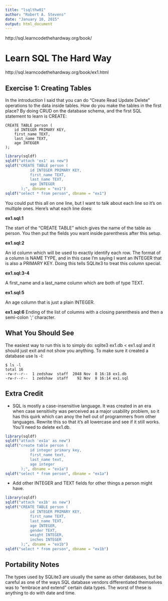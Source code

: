 ```yaml
---
title: "lsqlthw01"
author: "Robert A. Stevens"
date: "January 10, 2015"
output: html_document
---
```


http://sql.learncodethehardway.org/book/

# Learn SQL The Hard Way

http://sql.learncodethehardway.org/book/ex1.html

## Exercise 1: Creating Tables

In the introduction I said that you can do "Create Read Update Delete" operations to the data inside tables. How do you make the tables in the first place? By doing CRUD on the database schema, and the first SQL statement to learn is CREATE:

    CREATE TABLE person (
        id INTEGER PRIMARY KEY,
        first_name TEXT,
        last_name TEXT,
        age INTEGER
    );

```r
library(sqldf)
sqldf("attach 'ex1' as new")
sqldf("CREATE TABLE person (
           id INTEGER PRIMARY KEY,
           first_name TEXT,
           last_name TEXT,
           age INTEGER
       );", dbname = "ex1")
sqldf("select * from person", dbname = "ex1")
```

You could put this all on one line, but I want to talk about each line so it's on multiple ones. Here's what each line does:

**ex1.sql:1**

The start of the "CREATE TABLE" which gives the name of the table as person. You then put the fields you want inside parenthesis after this setup.

**ex1.sql:2**

An id column which will be used to exactly identify each row. The format of a column is NAME TYPE, and in this case I'm saying I want an INTEGER that is also a PRIMARY KEY. Doing this tells SQLite3 to treat this column special.

**ex1.sql:3-4**

A first_name and a last_name column which are both of type TEXT.

**ex1.sql:5**

An age column that is just a plain INTEGER.

**ex1.sql:6**
Ending of the list of columns with a closing parenthesis and then a semi-colon ';' character.

## What You Should See

The easiest way to run this is to simply do: sqlite3 ex1.db < ex1.sql and it should just exit and not show you anything. To make sure it created a database use ls -l:

    $ ls -l
    total 16
    -rw-r--r--  1 zedshaw  staff  2048 Nov  8 16:18 ex1.db
    -rw-r--r--  1 zedshaw  staff    92 Nov  8 16:14 ex1.sql

## Extra Credit

- SQL is mostly a case-insensitive language. It was created in an era when case sensitivity was perceived as a major usability problem, so it has this quirk which can anoy the hell out of programmers from other languages. Rewrite this so that it's all lowercase and see if it still works. You'll need to delete ex1.db.

```r
library(sqldf)
sqldf("attach 'ex1a' as new")
sqldf("create table person (
           id integer primary key,
           first_name text,
           last_name text,
           age integer
       );", dbname = "ex1a")
sqldf("select * from person", dbname = "ex1a")
```

- Add other INTEGER and TEXT fields for other things a person might have.

```r
library(sqldf)
sqldf("attach 'ex1b' as new")
sqldf("CREATE TABLE person (
           id INTEGER PRIMARY KEY,
           first_name TEXT,
           last_name TEXT,
           age INTEGER,
           gender TEXT,
           weight INTEGER,
           inches INTEGER
       );", dbname = "ex1b")
sqldf("select * from person", dbname = "ex1b")
```

## Portability Notes

The types used by SQLite3 are usually the same as other databases, but be careful as one of the ways SQL database vendors differentiated themselves was to "embrace and extend" certain data types. The worst of these is anything to do with date and time.
